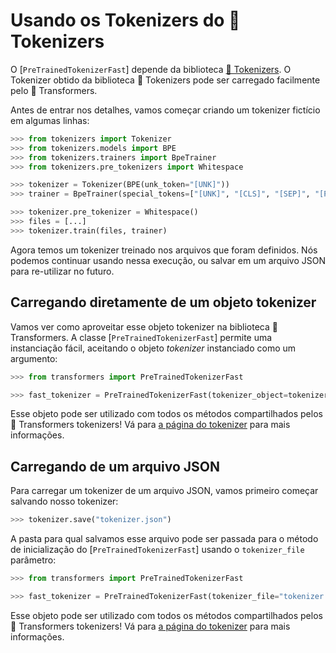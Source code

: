 <!--Copyright 2020 The HuggingFace Team. All rights reserved.

Licensed under the Apache License, Version 2.0 (the "License"); you may not use this file except in compliance with
the License. You may obtain a copy of the License at

http://www.apache.org/licenses/LICENSE-2.0

Unless required by applicable law or agreed to in writing, software distributed under the License is distributed on
an "AS IS" BASIS, WITHOUT WARRANTIES OR CONDITIONS OF ANY KIND, either express or implied. See the License for the
specific language governing permissions and limitations under the License.
-->

# Usando os Tokenizers do 🤗 Tokenizers

O [`PreTrainedTokenizerFast`] depende da biblioteca [🤗 Tokenizers](https://huggingface.co/docs/tokenizers). O Tokenizer obtido da biblioteca 🤗 Tokenizers pode ser carregado facilmente pelo 🤗 Transformers.

Antes de entrar nos detalhes, vamos começar criando um tokenizer fictício em algumas linhas:

```python
>>> from tokenizers import Tokenizer
>>> from tokenizers.models import BPE
>>> from tokenizers.trainers import BpeTrainer
>>> from tokenizers.pre_tokenizers import Whitespace

>>> tokenizer = Tokenizer(BPE(unk_token="[UNK]"))
>>> trainer = BpeTrainer(special_tokens=["[UNK]", "[CLS]", "[SEP]", "[PAD]", "[MASK]"])

>>> tokenizer.pre_tokenizer = Whitespace()
>>> files = [...]
>>> tokenizer.train(files, trainer)
```

Agora temos um tokenizer treinado nos arquivos que foram definidos. Nós podemos continuar usando nessa execução, ou salvar em um arquivo JSON para re-utilizar no futuro.

## Carregando diretamente de um objeto tokenizer

Vamos ver como aproveitar esse objeto tokenizer na biblioteca 🤗 Transformers. A classe [`PreTrainedTokenizerFast`] permite uma instanciação fácil, aceitando o objeto *tokenizer* instanciado como um argumento:

```python
>>> from transformers import PreTrainedTokenizerFast

>>> fast_tokenizer = PreTrainedTokenizerFast(tokenizer_object=tokenizer)
```

Esse objeto pode ser utilizado com todos os métodos compartilhados pelos 🤗 Transformers tokenizers! Vá para [a página do tokenizer](main_classes/tokenizer) para mais informações.

## Carregando de um arquivo JSON

Para carregar um tokenizer de um arquivo JSON, vamos primeiro começar salvando nosso tokenizer:

```python
>>> tokenizer.save("tokenizer.json")
```

A pasta para qual salvamos esse arquivo pode ser passada para o método de inicialização do [`PreTrainedTokenizerFast`] usando o `tokenizer_file` parâmetro:

```python
>>> from transformers import PreTrainedTokenizerFast

>>> fast_tokenizer = PreTrainedTokenizerFast(tokenizer_file="tokenizer.json")
```

Esse objeto pode ser utilizado com todos os métodos compartilhados pelos 🤗 Transformers tokenizers! Vá para [a página do tokenizer](main_classes/tokenizer) para mais informações.